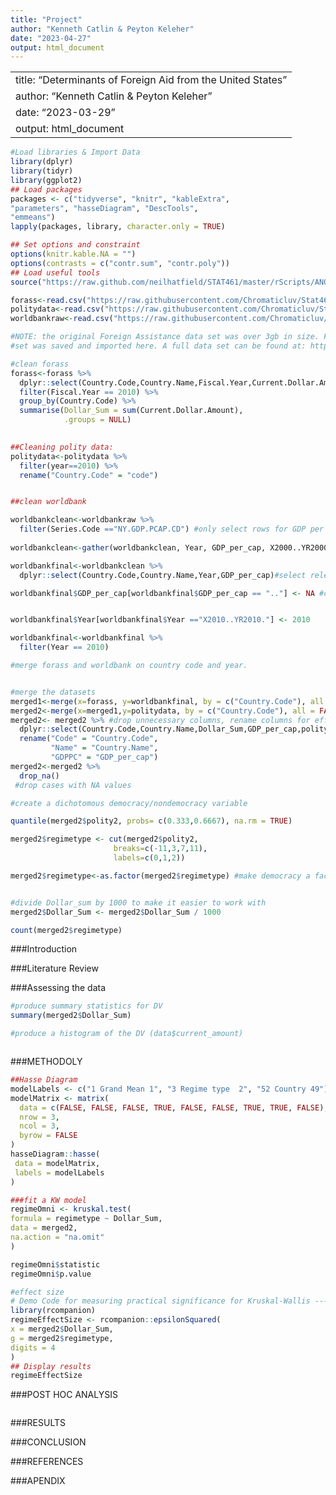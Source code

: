 ---
title: "Project"
author: "Kenneth Catlin & Peyton Keleher"
date: "2023-04-27"
output: html_document
---
---
title: "Determinants of Foreign Aid from the United States"
author: "Kenneth Catlin & Peyton Keleher"
date: "2023-03-29"
output: html_document
---

```{r Loading data - libraries - cleaning data, echo=FALSE,include=FALSE}
#Load libraries & Import Data
library(dplyr)
library(tidyr)
library(ggplot2)
## Load packages
packages <- c("tidyverse", "knitr", "kableExtra",
"parameters", "hasseDiagram", "DescTools",
"emmeans")
lapply(packages, library, character.only = TRUE)

## Set options and constraint
options(knitr.kable.NA = "")
options(contrasts = c("contr.sum", "contr.poly"))
## Load useful tools
source("https://raw.github.com/neilhatfield/STAT461/master/rScripts/ANOVATools.R")

forass<-read.csv("https://raw.githubusercontent.com/Chromaticluv/Stat461project/main/foreignassistance.csv") #Foreign Assistence data set
politydata<-read.csv("https://raw.githubusercontent.com/Chromaticluv/Stat461project/main/p5v2018%20(1).csv") #POLITY V DATA SET
worldbankraw<-read.csv("https://raw.githubusercontent.com/Chromaticluv/Stat461project/main/WorldBankData.csv")

#NOTE: the original Foreign Assistance data set was over 3gb in size. For convenience, it was cleaned in a seperate file, then the final
#set was saved and imported here. A full data set can be found at: https://data.usaid.gov/resource/azij-hu6e.json

#clean forass
forass<-forass %>% 
  dplyr::select(Country.Code,Country.Name,Fiscal.Year,Current.Dollar.Amount) %>%
  filter(Fiscal.Year == 2010) %>%
  group_by(Country.Code) %>%
  summarise(Dollar_Sum = sum(Current.Dollar.Amount),
            .groups = NULL)
  

##Cleaning polity data:
politydata<-politydata %>% 
  filter(year==2010) %>%
  rename("Country.Code" = "code")


##clean worldbank

worldbankclean<-worldbankraw %>%
  filter(Series.Code =="NY.GDP.PCAP.CD") #only select rows for GDP per capita
  
worldbankclean<-gather(worldbankclean, Year, GDP_per_cap, X2000..YR2000.:X2015..YR2015.) #Convert wide data to long

worldbankfinal<-worldbankclean %>%
  dplyr::select(Country.Code,Country.Name,Year,GDP_per_cap)#select relevant columns

worldbankfinal$GDP_per_cap[worldbankfinal$GDP_per_cap == ".."] <- NA #change ".." to NA


worldbankfinal$Year[worldbankfinal$Year =="X2010..YR2010."] <- 2010

worldbankfinal<-worldbankfinal %>%
  filter(Year == 2010)

#merge forass and worldbank on country code and year.


#merge the datasets
merged1<-merge(x=forass, y=worldbankfinal, by = c("Country.Code"), all = FALSE)
merged2<-merge(x=merged1,y=politydata, by = c("Country.Code"), all = FALSE)
merged2<- merged2 %>% #drop unnecessary columns, rename columns for efficiency
  dplyr::select(Country.Code,Country.Name,Dollar_Sum,GDP_per_cap,polity2) %>%
  rename("Code" = "Country.Code",
         "Name" = "Country.Name",
         "GDPPC" = "GDP_per_cap")
merged2<-merged2 %>%
  drop_na()
 #drop cases with NA values

#create a dichotomous democracy/nondemocracy variable

quantile(merged2$polity2, probs= c(0.333,0.6667), na.rm = TRUE)

merged2$regimetype <- cut(merged2$polity2,
                       breaks=c(-11,3,7,11),
                       labels=c(0,1,2))

merged2$regimetype<-as.factor(merged2$regimetype) #make democracy a factor


#divide Dollar_sum by 1000 to make it easier to work with
merged2$Dollar_Sum <- merged2$Dollar_Sum / 1000

count(merged2$regimetype)
```

###Introduction

###Literature Review

###Assessing the data

```{r Summary data, distributions, assumptions, echo=FALSE}

#produce summary statistics for DV
summary(merged2$Dollar_Sum)

#produce a histogram of the DV (data$current_amount)



```

###METHODOLY

```{r, echo=FALSE}
##Hasse Diagram
modelLabels <- c("1 Grand Mean 1", "3 Regime type  2", "52 Country 49")
modelMatrix <- matrix(
  data = c(FALSE, FALSE, FALSE, TRUE, FALSE, FALSE, TRUE, TRUE, FALSE),
  nrow = 3,
  ncol = 3,
  byrow = FALSE
)
hasseDiagram::hasse(
 data = modelMatrix,
 labels = modelLabels
)

###fit a KW model
regimeOmni <- kruskal.test(
formula = regimetype ~ Dollar_Sum,
data = merged2,
na.action = "na.omit"
)

regimeOmni$statistic
regimeOmni$p.value

#effect size
# Demo Code for measuring practical significance for Kruskal-Wallis ----
library(rcompanion)
regimeEffectSize <- rcompanion::epsilonSquared(
x = merged2$Dollar_Sum,
g = merged2$regimetype,
digits = 4
)
## Display results
regimeEffectSize

``` 

###POST HOC ANALYSIS

```{r, echo=FALSE}

```

###RESULTS

###CONCLUSION

###REFERENCES 

###APENDIX
